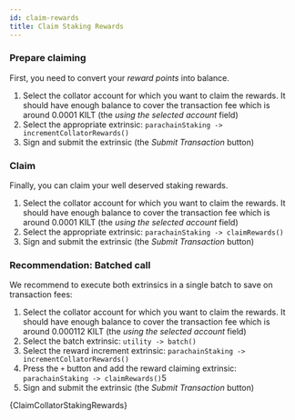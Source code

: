 ```yaml
---
id: claim-rewards
title: Claim Staking Rewards
---
```



<div className="nested-tab">
<Tabs
  groupId="rewards-apps-code"
  defaultValue="polkadot-apps"
>
<TabItem value="polkadot-apps" label="Polkadot Apps" attributes={{'data-value': 'magenta'}}>

### Prepare claiming

First, you need to convert your _reward points_ into balance.

1. Select the collator account for which you want to claim the rewards.
It should have enough balance to cover the transaction fee which is around 0.0001 KILT (the *using the selected account* field)
2. Select the appropriate extrinsic: `parachainStaking -> incrementCollatorRewards()`
3. Sign and submit the extrinsic (the *Submit Transaction* button)

<!-- TODO: Add screenshot -->

### Claim

Finally, you can claim your well deserved staking rewards.

1. Select the collator account for which you want to claim the rewards.
It should have enough balance to cover the transaction fee which is around 0.0001 KILT (the *using the selected account* field)
2. Select the appropriate extrinsic: `parachainStaking -> claimRewards()`
3. Sign and submit the extrinsic (the *Submit Transaction* button)
<!-- TODO: Add screenshot -->

### Recommendation: Batched call

We recommend to execute both extrinsics in a single batch to save on transaction fees:

1. Select the collator account for which you want to claim the rewards. 
It should have enough balance to cover the transaction fee which is around 0.000112 KILT (the *using the selected account* field)
2. Select the batch extrinsic: `utility -> batch()`
3. Select the reward increment extrinsic: `parachainStaking -> incrementCollatorRewards()`
4. Press the `+` button and add the reward claiming extrinsic: `parachainStaking -> claimRewards()`5
5. Sign and submit the extrinsic (the *Submit Transaction* button)

<!-- TODO: Add screenshot -->

</TabItem>
<TabItem value="polkadot-js" label="Polkadot JS" attributes={{'data-value': 'magenta'}}>

<CodeBlock className="language-ts">
    {ClaimCollatorStakingRewards}
</CodeBlock>

</TabItem>
</Tabs>
</div>
